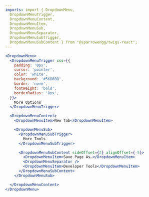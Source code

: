 ```yaml
---
imports: import { DropdownMenu,
  DropdownMenuTrigger,
  DropdownMenuContent,
  DropdownMenuItem,
  DropdownMenuSub,
  DropdownMenuSeparator,
  DropdownMenuSubTrigger,
  DropdownMenuSubContent } from "@sparrowengg/twigs-react";
---
```


```jsx live play=dropdown
<DropdownMenu>
  <DropdownMenuTrigger css={{
    padding: '8px',
    cursor: 'pointer',
    color: 'white',
    background: '#56B0BB',
    border: 'none',
    fontWeight: 'bold',
    borderRadius: '8px',
  }}>
    More Options
  </DropdownMenuTrigger>

  <DropdownMenuContent>
    <DropdownMenuItem>New Tab</DropdownMenuItem>

    <DropdownMenuSub>
      <DropdownMenuSubTrigger>
        More Tools
      </DropdownMenuSubTrigger>

      <DropdownMenuSubContent sideOffset={2} alignOffset={-5}>
        <DropdownMenuItem>Save Page As…</DropdownMenuItem>
        <DropdownMenuSeparator />
        <DropdownMenuItem>Developer Tools</DropdownMenuItem>
      </DropdownMenuSubContent>
    </DropdownMenuSub>

  </DropdownMenuContent>
</DropdownMenu>
```